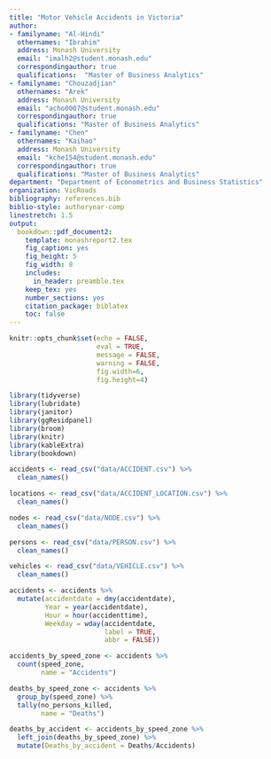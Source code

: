 ```yaml
---
title: "Motor Vehicle Accidents in Victoria"
author:
- familyname: "Al-Hindi"
  othernames: "Ibrahim"
  address: Monash University
  email: "imalh2@student.monash.edu"
  correspondingauthor: true
  qualifications:  "Master of Business Analytics"
- familyname: "Chouzadjian"
  othernames: "Arek"
  address: Monash University
  email: "acho0007@student.monash.edu"
  correspondingauthor: true
  qualifications: "Master of Business Analytics"
- familyname: "Chen"
  othernames: "Kaihao"
  address: Monash University
  email: "kche154@student.monash.edu"
  correspondingauthor: true
  qualifications: "Master of Business Analytics"
department: "Department of Econometrics and Business Statistics"
organization: VicRoads
bibliography: references.bib
biblio-style: authoryear-comp
linestretch: 1.5
output:
  bookdown::pdf_document2:
    template: monashreport2.tex
    fig_caption: yes
    fig_height: 5
    fig_width: 8
    includes:
      in_header: preamble.tex
    keep_tex: yes
    number_sections: yes
    citation_package: biblatex
    toc: false
---
```


```r
knitr::opts_chunk$set(echo = FALSE,
                      eval = TRUE,
                      message = FALSE, 
                      warning = FALSE,
                      fig.width=6,
                      fig.height=4)
```

```r
library(tidyverse)
library(lubridate)
library(janitor)
library(ggResidpanel)
library(broom)
library(knitr)
library(kableExtra)
library(bookdown)
```

```r
accidents <- read_csv("data/ACCIDENT.csv") %>%
  clean_names()

locations <- read_csv("data/ACCIDENT_LOCATION.csv") %>%
  clean_names()

nodes <- read_csv("data/NODE.csv") %>%
  clean_names()

persons <- read_csv("data/PERSON.csv") %>%
  clean_names()

vehicles <- read_csv("data/VEHICLE.csv") %>%
  clean_names()
```

```r
accidents <- accidents %>%
  mutate(accidentdate = dmy(accidentdate),
         Year = year(accidentdate),
         Hour = hour(accidenttime),
         Weekday = wday(accidentdate, 
                        label = TRUE,
                        abbr = FALSE))
```

\section*{Effect of speed and vehicle age on death rate}

\subsection*{Death rate by speed zone}

```r
accidents_by_speed_zone <- accidents %>%
  count(speed_zone,
        name = "Accidents")
```

```r
deaths_by_speed_zone <- accidents %>%
  group_by(speed_zone) %>%  
  tally(no_persons_killed,
        name = "Deaths")
```

```r
deaths_by_accident <- accidents_by_speed_zone %>%
  left_join(deaths_by_speed_zone) %>%
  mutate(Deaths_by_accident = Deaths/Accidents)
```














